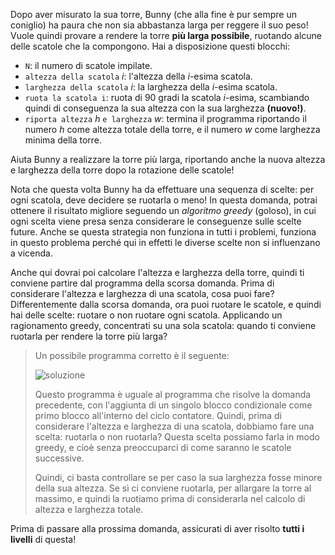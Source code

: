 
Dopo aver misurato la sua torre, Bunny (che alla fine è pur sempre un coniglio) ha paura che non sia
abbastanza larga per reggere il suo peso! Vuole quindi provare a rendere la torre **più larga possibile**,
ruotando alcune delle scatole che la compongono. Hai a disposizione questi blocchi:

- `N`: il numero di scatole impilate.
- `altezza della scatola` $i$: l'altezza della $i$-esima scatola.
- `larghezza della scatola` $i$: la larghezza della $i$-esima scatola.
- `ruota la scatola i`: ruota di 90 gradi la scatola $i$-esima, scambiando quindi di conseguenza
  la sua altezza con la sua larghezza **(nuovo!)**.
- `riporta altezza` $h$ `e larghezza` $w$: termina il programma riportando il numero $h$ come altezza totale della torre, e il numero $w$ come larghezza minima della torre.

Aiuta Bunny a realizzare la torre più larga, riportando anche la nuova altezza e larghezza della torre
dopo la rotazione delle scatole!

Nota che questa volta Bunny ha da effettuare una sequenza di scelte: per ogni scatola, deve decidere se
ruotarla o meno! In questa domanda, potrai ottenere il risultato migliore seguendo un _algoritmo greedy_ (goloso),
in cui ogni scelta viene presa senza considerare le conseguenze sulle scelte future. Anche se questa strategia
non funziona in tutti i problemi, funziona in questo problema perché qui in effetti le diverse scelte non si
influenzano a vicenda.

<Hint label="suggerimento 1">
  Anche qui dovrai poi calcolare l'altezza e larghezza della torre, quindi ti conviene partire dal programma
  della scorsa domanda. Prima di considerare l'altezza e larghezza di una scatola, cosa puoi fare?
</Hint>

<Hint label="suggerimento 2">
  Differentemente dalla scorsa domanda, ora puoi ruotare le scatole, e quindi hai delle scelte:
  ruotare o non ruotare ogni scatola. Applicando un ragionamento greedy, concentrati su una sola
  scatola: quando ti conviene ruotarla per rendere la torre più larga?
</Hint>

<Blockly
  toolbox={toolbox}
  customBlocks={customBlocks}
  initialBlocks={initialBlocks}
  testcases={testcases}
  visualizer={Visualizer}
/>

> Un possibile programma corretto è il seguente:
>
> ![soluzione](sol.png)
>
> Questo programma è uguale al programma che risolve la domanda precedente, con l'aggiunta di un
> singolo blocco condizionale come primo blocco all'interno del ciclo contatore.
> Quindi, prima di considerare l'altezza e larghezza di una scatola, dobbiamo fare una scelta:
> ruotarla o non ruotarla? Questa scelta possiamo farla in modo greedy, e cioè senza preoccuparci
> di come saranno le scatole successive.
>
> Quindi, ci basta controllare se per caso la sua larghezza fosse minore della sua altezza.
> Se sì ci conviene ruotarla, per allargare la torre al massimo, e quindi la ruotiamo prima
> di considerarla nel calcolo di altezza e larghezza totale.

Prima di passare alla prossima domanda, assicurati di aver risolto **tutti i livelli** di questa!